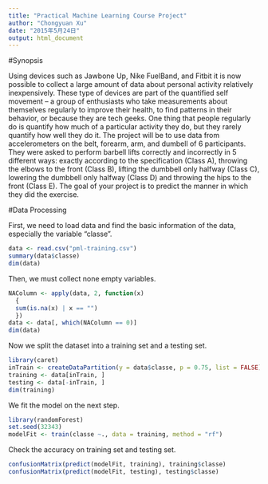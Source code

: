 ```yaml
---
title: "Practical Machine Learning Course Project"
author: "Chongyuan Xu"
date: "2015年5月24日"
output: html_document
---
```


#Synopsis

Using devices such as Jawbone Up, Nike FuelBand, and Fitbit it is now possible to collect a large amount of data about personal activity relatively inexpensively. These type of devices are part of the quantified self movement – a group of enthusiasts who take measurements about themselves regularly to improve their health, to find patterns in their behavior, or because they are tech geeks. One thing that people regularly do is quantify how much of a particular activity they do, but they rarely quantify how well they do it. The project will be to use data from accelerometers on the belt, forearm, arm, and dumbell of 6 participants. They were asked to perform barbell lifts correctly and incorrectly in 5 different ways: exactly according to the specification (Class A), throwing the elbows to the front (Class B), lifting the dumbbell only halfway (Class C), lowering the dumbbell only halfway (Class D) and throwing the hips to the front (Class E). The goal of your project is to predict the manner in which they did the exercise. 

#Data Processing

First, we need to load data and find the basic information of the data, especially the variable "classe". 
```r
data <- read.csv("pml-training.csv")
summary(data$classe)
dim(data)
```

Then, we must collect none empty variables.
```r
NAColumn <- apply(data, 2, function(x)
  {
  sum(is.na(x) | x == "")
  })
data <- data[, which(NAColumn == 0)]
dim(data)
```

Now we split the dataset into a training set and a testing set. 

```r
library(caret)
inTrain <- createDataPartition(y = data$classe, p = 0.75, list = FALSE)
training <- data[inTrain, ]
testing <- data[-inTrain, ]
dim(training)
```

We fit the model on the next step.

```r
library(randomForest)
set.seed(32343)
modelFit <- train(classe ~., data = training, method = "rf")
```

Check the accuracy on training set and testing set. 

```r
confusionMatrix(predict(modelFit, training), training$classe)
confusionMatrix(predict(modelFit, testing), testing$classe)
```
